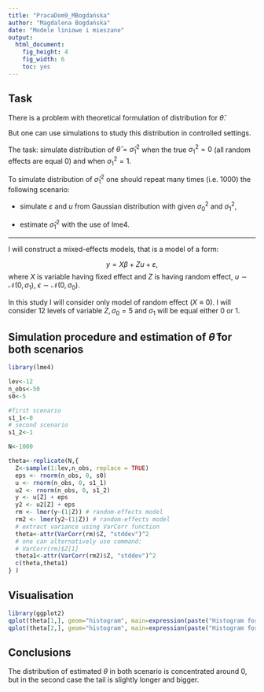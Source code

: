 ```yaml
---
title: "PracaDom9_MBogdańska"
author: "Magdalena Bogdańska"
date: "Modele liniowe i mieszane"
output: 
  html_document:
    fig_height: 4
    fig_width: 6
    toc: yes
---
```

## Task

There is a problem with theoretical formulation of distribution for $\hat\theta$.

But one can use simulations to study this distribution in controlled settings.

The task: simulate distribution of $\hat\theta=\hat\sigma^2_1$ when the true $\sigma^2_1=0$ (all random effects are equal 0) and when $\sigma^2_1=1$.

To simulate distribution of $\hat\sigma^2_1$ one should repeat many times (i.e. 1000) the following scenario:

- simulate $\varepsilon$ and $u$ from Gaussian distribution with given $\sigma^2_0$ and $\sigma^2_1$, 

- estimate $\hat\sigma^2_1$ with the use of lme4.

-------------------------------------------------------------------------------------------
I will construct a mixed-effects models, that is a model of a form: 

$$ y= X \beta + Zu +\varepsilon,$$
where $X$ is variable having fixed effect and $Z$ is having random effect, $u \sim \mathcal{N}(0,\sigma_1), \ \epsilon \sim \mathcal{N}(0,\sigma_0).$

In this study I will consider only model of random effect $(X \equiv 0).$ I will consider 12 levels of variable $Z, \sigma_0=5$ and $\sigma_1$ will be equal either 0 or 1.


## Simulation procedure and estimation of $\hat \theta$ for both scenarios
```r
library(lme4)

lev<-12
n_obs<-50
s0<-5 

#first scenario
s1_1<-0
# second scenario
s1_2<-1 

N<-1000

theta<-replicate(N,{
  Z<-sample(1:lev,n_obs, replace = TRUE)
  eps <- rnorm(n_obs, 0, s0)
  u <- rnorm(n_obs, 0, s1_1)
  u2 <- rnorm(n_obs, 0, s1_2)
  y <- u[Z] + eps
  y2 <- u2[Z] + eps
  rm <- lmer(y~(1|Z)) # random-effects model
  rm2 <- lmer(y2~(1|Z)) # random-effects model
  # extract variance using VarCorr function
  theta<-attr(VarCorr(rm)$Z, "stddev")^2
  # one can alternatively use command: 
  # VarCorr(rm)$Z[1]
  theta1<-attr(VarCorr(rm2)$Z, "stddev")^2
  c(theta,theta1)
} )
```

## Visualisation
```r
library(ggplot2)
qplot(theta[1,], geom="histogram", main=expression(paste("Histogram for estimated ", theta, " in first scenario")))
qplot(theta[2,], geom="histogram", main=expression(paste("Histogram for estimated ", theta, " in second scenario")))

```

## Conclusions

The distribution of estimated $\theta$ in both scenario is concentrated around 0, but in the second case the tail is slightly longer and bigger.
